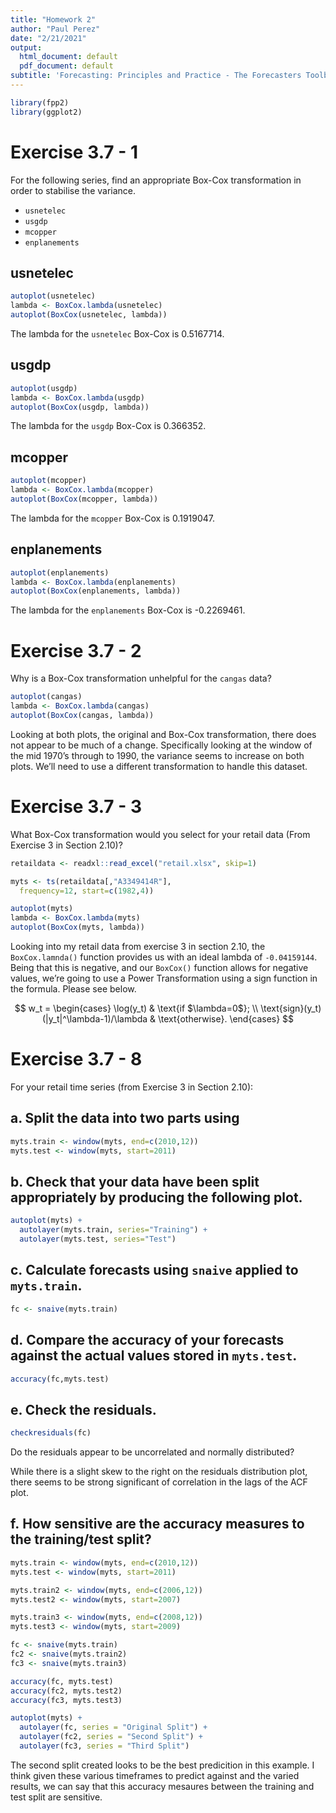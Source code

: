 ```yaml
---
title: "Homework 2"
author: "Paul Perez"
date: "2/21/2021"
output:
  html_document: default
  pdf_document: default
subtitle: 'Forecasting: Principles and Practice - The Forecasters Toolbox'
---
```


```r
library(fpp2)
library(ggplot2)
```

# Exercise 3.7 - 1
For the following series, find an appropriate Box-Cox transformation in order to stabilise the variance.

- `usnetelec`
- `usgdp`
- `mcopper`
- `enplanements`

## usnetelec

```r
autoplot(usnetelec)
lambda <- BoxCox.lambda(usnetelec)
autoplot(BoxCox(usnetelec, lambda))
```

The lambda for the `usnetelec` Box-Cox is 0.5167714.

\newpage

## usgdp

```r
autoplot(usgdp)
lambda <- BoxCox.lambda(usgdp)
autoplot(BoxCox(usgdp, lambda))
```

The lambda for the `usgdp` Box-Cox is 0.366352.

\newpage

## mcopper

```r
autoplot(mcopper)
lambda <- BoxCox.lambda(mcopper)
autoplot(BoxCox(mcopper, lambda))
```

The lambda for the `mcopper` Box-Cox is 0.1919047.

\newpage

## enplanements

```r
autoplot(enplanements)
lambda <- BoxCox.lambda(enplanements)
autoplot(BoxCox(enplanements, lambda))
```

The lambda for the `enplanements` Box-Cox is -0.2269461.

\newpage
# Exercise 3.7 - 2
Why is a Box-Cox transformation unhelpful for the `cangas` data?

```r
autoplot(cangas)
lambda <- BoxCox.lambda(cangas)
autoplot(BoxCox(cangas, lambda))
```

Looking at both plots, the original and Box-Cox transformation, there does not appear to be much of a change. Specifically looking at the window of the mid 1970's through to 1990, the variance seems to increase on both plots. We'll need to use a different transformation to handle this dataset.


\newpage
# Exercise 3.7 - 3
What Box-Cox transformation would you select for your retail data (From Exercise 3 in Section 2.10)?

```r
retaildata <- readxl::read_excel("retail.xlsx", skip=1)

myts <- ts(retaildata[,"A3349414R"],
  frequency=12, start=c(1982,4))
```

```r
autoplot(myts)
lambda <- BoxCox.lambda(myts)
autoplot(BoxCox(myts, lambda))
```

Looking into my retail data from exercise 3 in section 2.10, the `BoxCox.lamnda()` function provides us with an ideal lambda of `-0.04159144`. Being that this is negative, and our `BoxCox()` function allows for negative values, we're going to use a Power Transformation using a sign function in the formula. Please see below.

$$
w_t  =
    \begin{cases}
      \log(y_t) & \text{if $\lambda=0$};  \\
      \text{sign}(y_t)(|y_t|^\lambda-1)/\lambda & \text{otherwise}.
    \end{cases}
$$

\newpage
# Exercise 3.7 - 8
For your retail time series (from Exercise 3 in Section 2.10):

## a. Split the data into two parts using

```r
myts.train <- window(myts, end=c(2010,12))
myts.test <- window(myts, start=2011)
```

## b. Check that your data have been split appropriately by producing the following plot.

```r
autoplot(myts) +
  autolayer(myts.train, series="Training") +
  autolayer(myts.test, series="Test")
```

## c. Calculate forecasts using `snaive` applied to `myts.train`.

```r
fc <- snaive(myts.train)
```

## d. Compare the accuracy of your forecasts against the actual values stored in `myts.test`.

```r
accuracy(fc,myts.test)
```

## e. Check the residuals.

```r
checkresiduals(fc)
```

Do the residuals appear to be uncorrelated and normally distributed?

While there is a slight skew to the right on the residuals distribution plot, there seems to be strong significant of correlation in the lags of the ACF plot.


## f. How sensitive are the accuracy measures to the training/test split?

```r
myts.train <- window(myts, end=c(2010,12))
myts.test <- window(myts, start=2011)

myts.train2 <- window(myts, end=c(2006,12))
myts.test2 <- window(myts, start=2007)

myts.train3 <- window(myts, end=c(2008,12))
myts.test3 <- window(myts, start=2009)

fc <- snaive(myts.train)
fc2 <- snaive(myts.train2)
fc3 <- snaive(myts.train3)

accuracy(fc, myts.test)
accuracy(fc2, myts.test2)
accuracy(fc3, myts.test3)
```

```r
autoplot(myts) +
  autolayer(fc, series = "Original Split") +
  autolayer(fc2, series = "Second Split") +
  autolayer(fc3, series = "Third Split")
```

The second split created looks to be the best predicition in this example. I think given these various timeframes to predict against and the varied results, we can say that this accuracy mesaures between the training and test split are sensitive.